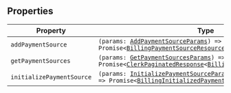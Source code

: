 ## Properties

| Property                                                       | Type                                                                                                                                                                                                                                                       |
| -------------------------------------------------------------- | ---------------------------------------------------------------------------------------------------------------------------------------------------------------------------------------------------------------------------------------------------------- |
| <a id="addpaymentsource"></a> `addPaymentSource`               | <code>(params: [AddPaymentSourceParams](add-payment-source-params.mdx)) => Promise\<[BillingPaymentSourceResource](billing-payment-source-resource.mdx)\></code>                                                                                           |
| <a id="getpaymentsources"></a> `getPaymentSources`             | <code>(params: [GetPaymentSourcesParams](get-payment-sources-params.mdx)) => Promise\<[ClerkPaginatedResponse](/docs/references/javascript/types/clerk-paginated-response)\<[BillingPaymentSourceResource](billing-payment-source-resource.mdx)\>\></code> |
| <a id="initializepaymentsource"></a> `initializePaymentSource` | <code>(params: [InitializePaymentSourceParams](initialize-payment-source-params.mdx)) => Promise\<[BillingInitializedPaymentSourceResource](billing-initialized-payment-source-resource.mdx)\></code>                                                      |
